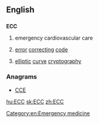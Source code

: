 ==English==

==={{initialism}}===
'''ECC'''

# {{medicine}} emergency cardiovascular care
# {{computing}} [[error]] [[correcting]] [[code]]
# {{cryptography}} [[elliptic]] [[curve]] [[cryptography]]

[[Category:en:Emergency medicine]]

===Anagrams===
* [[CCE#English|CCE]]

[[hu:ECC]]
[[sk:ECC]]
[[zh:ECC]]